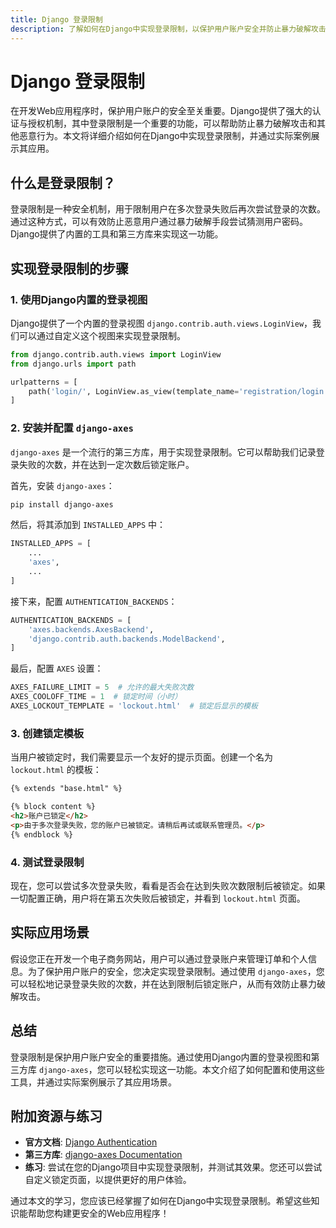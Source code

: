 ```yaml
---
title: Django 登录限制
description: 了解如何在Django中实现登录限制，以保护用户账户安全并防止暴力破解攻击。
---
```


# Django 登录限制

在开发Web应用程序时，保护用户账户的安全至关重要。Django提供了强大的认证与授权机制，其中登录限制是一个重要的功能，可以帮助防止暴力破解攻击和其他恶意行为。本文将详细介绍如何在Django中实现登录限制，并通过实际案例展示其应用。

## 什么是登录限制？

登录限制是一种安全机制，用于限制用户在多次登录失败后再次尝试登录的次数。通过这种方式，可以有效防止恶意用户通过暴力破解手段尝试猜测用户密码。Django提供了内置的工具和第三方库来实现这一功能。

## 实现登录限制的步骤

### 1. 使用Django内置的登录视图

Django提供了一个内置的登录视图 `django.contrib.auth.views.LoginView`，我们可以通过自定义这个视图来实现登录限制。

```python
from django.contrib.auth.views import LoginView
from django.urls import path

urlpatterns = [
    path('login/', LoginView.as_view(template_name='registration/login.html'), name='login'),
]
```

### 2. 安装并配置 `django-axes`

`django-axes` 是一个流行的第三方库，用于实现登录限制。它可以帮助我们记录登录失败的次数，并在达到一定次数后锁定账户。

首先，安装 `django-axes`：

```bash
pip install django-axes
```

然后，将其添加到 `INSTALLED_APPS` 中：

```python
INSTALLED_APPS = [
    ...
    'axes',
    ...
]
```

接下来，配置 `AUTHENTICATION_BACKENDS`：

```python
AUTHENTICATION_BACKENDS = [
    'axes.backends.AxesBackend',
    'django.contrib.auth.backends.ModelBackend',
]
```

最后，配置 `AXES` 设置：

```python
AXES_FAILURE_LIMIT = 5  # 允许的最大失败次数
AXES_COOLOFF_TIME = 1  # 锁定时间（小时）
AXES_LOCKOUT_TEMPLATE = 'lockout.html'  # 锁定后显示的模板
```

### 3. 创建锁定模板

当用户被锁定时，我们需要显示一个友好的提示页面。创建一个名为 `lockout.html` 的模板：

```html
{% extends "base.html" %}

{% block content %}
<h2>账户已锁定</h2>
<p>由于多次登录失败，您的账户已被锁定。请稍后再试或联系管理员。</p>
{% endblock %}
```

### 4. 测试登录限制

现在，您可以尝试多次登录失败，看看是否会在达到失败次数限制后被锁定。如果一切配置正确，用户将在第五次失败后被锁定，并看到 `lockout.html` 页面。

## 实际应用场景

假设您正在开发一个电子商务网站，用户可以通过登录账户来管理订单和个人信息。为了保护用户账户的安全，您决定实现登录限制。通过使用 `django-axes`，您可以轻松地记录登录失败的次数，并在达到限制后锁定账户，从而有效防止暴力破解攻击。

## 总结

登录限制是保护用户账户安全的重要措施。通过使用Django内置的登录视图和第三方库 `django-axes`，您可以轻松实现这一功能。本文介绍了如何配置和使用这些工具，并通过实际案例展示了其应用场景。

## 附加资源与练习

- **官方文档**: [Django Authentication](https://docs.djangoproject.com/en/stable/topics/auth/)
- **第三方库**: [django-axes Documentation](https://django-axes.readthedocs.io/en/latest/)
- **练习**: 尝试在您的Django项目中实现登录限制，并测试其效果。您还可以尝试自定义锁定页面，以提供更好的用户体验。

通过本文的学习，您应该已经掌握了如何在Django中实现登录限制。希望这些知识能帮助您构建更安全的Web应用程序！